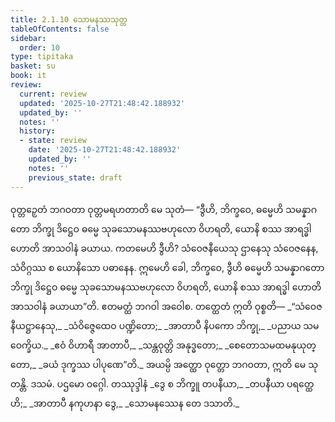 ```yaml
---
title: 2.1.10 သောမနဿသုတ္တ
tableOfContents: false
sidebar:
  order: 10
type: tipitaka
basket: su
book: it
review:
  current: review
  updated: '2025-10-27T21:48:42.188932'
  updated_by: ''
  notes: ''
  history:
  - state: review
    date: '2025-10-27T21:48:42.188932'
    updated_by: ''
    notes: ''
    previous_state: draft
---
```



<ReviewStatus review={frontmatter.review} showDetails={true} />

<HypothesisAnnotation frontmatter={frontmatter} />

<DynamicBreadcrumb />

<Division number="37" book="it" e="ch" v="18" p="215">

<Paragraph number="226" book="it">
ဝုတ္တဉှေတံ ဘဂဝတာ ဝုတ္တမရဟတာတိ မေ သုတံ—
</Paragraph>

<Paragraph number="227" book="it">
“ဒွီဟိ, ဘိက္ခဝေ, ဓမ္မေဟိ သမန္နာဂတော ဘိက္ခု ဒိဋ္ဌေဝ ဓမ္မေ သုခသောမနဿဗဟုလော ဝိဟရတိ, ယောနိ စဿ အာရဒ္ဓါ ဟောတိ အာသဝါနံ ခယာယ. ကတမေဟိ ဒွီဟိ? သံဝေဇနီယေသု ဌာနေသု သံဝေဇနေန, သံဝိဂ္ဂဿ စ ယောနိသော ပဓာနေန. ဣမေဟိ ခေါ, ဘိက္ခဝေ, ဒွီဟိ ဓမ္မေဟိ သမန္နာဂတော ဘိက္ခု ဒိဋ္ဌေဝ ဓမ္မေ သုခသောမနဿဗဟုလော ဝိဟရတိ, ယောနိ စဿ အာရဒ္ဓါ ဟောတိ အာသဝါနံ ခယာယာ”တိ. ဧတမတ္ထံ ဘဂဝါ အဝေါစ. တတ္ထေတံ ဣတိ ဝုစ္စတိ—
</Paragraph>

<Paragraph number="228" type="verses" book="it">
_“သံဝေဇနီယဋ္ဌာနေသု,_  
_သံဝိဇ္ဇေထေဝ ပဏ္ဍိတော;_  
_အာတာပီ နိပကော ဘိက္ခု,_  
_ပညာယ သမဝေက္ခိယ._  

</Paragraph>

<Paragraph number="229" type="verses" book="it">
_ဧဝံ ဝိဟာရီ အာတာပီ,_  
_သန္တဝုတ္တိ အနုဒ္ဓတော;_  
_စေတောသမထမနုယုတ္တော,_  
_ခယံ ဒုက္ခဿ ပါပုဏေ”တိ._  

</Paragraph>

<Paragraph number="230" book="it">
အယမ္ပိ အတ္ထော ဝုတ္တော ဘဂဝတာ, ဣတိ မေ သုတန္တိ.

</Paragraph>
</Division>

<Paragraph number="231" type="center" book="it">
ဒသမံ.



</Paragraph>

<Paragraph number="232" type="center" book="it">
ပဌမော ဝဂ္ဂေါ.



</Paragraph>

<Paragraph number="233" type="center" book="it">
တဿုဒ္ဒါနံ


</Paragraph>

<Paragraph number="234" type="verses" book="it">
_ဒွေ စ ဘိက္ခူ တပနီယာ,_  
_တပနီယာ ပရတ္ထေဟိ;_  
_အာတာပီ နကုဟနာ ဒွေ,_  
_သောမနဿေန တေ ဒသာတိ._
</Paragraph>